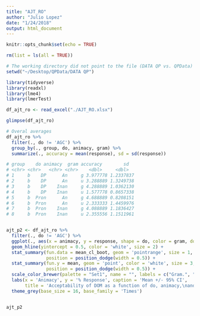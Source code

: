 ```yaml
---
title: "AJT_RO"
author: "Julio Lopez"
date: "1/24/2018"
output: html_document
---
```


```r
knitr::opts_chunk$set(echo = TRUE)
```

```r

rm(list = ls(all = TRUE))

# The working directory did not point to the file (DATA QP vs. QPData)
setwd("~/Desktop/QPData/DATA QP")

library(tidyverse)
library(readxl)
library(lme4)
library(lmerTest)

df_ajt_ro <- read_excel("./AJT_RO.xlsx")

glimpse(df_ajt_ro)

# Overal averages
df_ajt_ro %>% 
  filter(., do != 'AGC') %>%
  group_by(., group, do, animacy, gram) %>% 
  summarize(., accuracy = mean(response), sd = sd(response)) 

# group    do animacy  gram accuracy        sd
# <chr> <chr>   <chr> <chr>    <dbl>     <dbl>
# 1     b    DP      An     g 3.977778 1.2337837
# 2     b    DP      An     u 3.288889 1.3249738
# 3     b    DP    Inan     g 4.288889 1.0362130
# 4     b    DP    Inan     u 1.577778 0.8657338
# 5     b  Pron      An     g 4.688889 0.8208151
# 6     b  Pron      An     u 2.333333 1.4459976
# 7     b  Pron    Inan     g 4.088889 1.1836427
# 8     b  Pron    Inan     u 2.355556 1.1511961


ajt_p2 <- df_ajt_ro %>%
  filter(., do != 'AGC') %>% 
  ggplot(., aes(x = animacy, y = response, shape = do, color = gram, dodge = gram)) + 
  geom_hline(yintercept = 0.5, color = 'white', size = 2) + 
  stat_summary(fun.data = mean_cl_boot, geom = 'pointrange', size = 1, 
               position = position_dodge(width = 0.5)) + 
  stat_summary(fun.y = mean, geom = 'point', color = 'white', size = 3, 
               position = position_dodge(width = 0.5)) +
  scale_color_brewer(palette = "Set1", name = "", labels = c("Gram.", "Ungram.")) +
  labs(x = 'Animacy', y = '% Response', caption = 'Mean +/- 95% CI', 
       title = 'Acceptability of DOM as a function of do, animacy,\nand grammaticality.') + 
  theme_grey(base_size = 16, base_family = 'Times')


ajt_p2
```